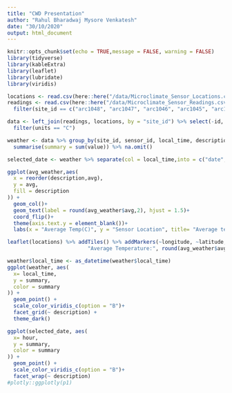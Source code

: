 ---
title: "CWD Presentation"
author: "Rahul Bharadwaj Mysore Venkatesh"
date: "30/10/2020"
output: html_document
---

```{r setup, include=FALSE}
knitr::opts_chunk$set(echo = TRUE,message = FALSE, warning = FALSE)
library(tidyverse)
library(kableExtra)
library(leaflet)
library(lubridate)
library(viridis)
```


```{r ReadData}
locations <- read.csv(here::here("/data/Microclimate_Sensor_Locations.csv"))
readings <- read.csv(here::here("/data/Microclimate_Sensor_Readings.csv")) %>%
  filter(site_id == c("arc1048", "arc1047", "arc1046", "arc1045", "arc1050"))
```


```{r Wrangle}
data <- left_join(readings, locations, by = "site_id") %>% select(-id, -location, -type, -last_data) %>%
  filter(units == "C")

weather <- data %>% group_by(site_id, sensor_id, local_time, description, latitude, longitude) %>%
  summarise(summary = sum(value)) %>% na.omit() 

selected_date <- weather %>% separate(col = local_time,into = c("date","time"), sep = " ") %>% separate(col = time, into = c("hour","mm:ss"),sep = ":") %>% filter(date %in% c("2019/12/20", "2020/06/05"))
```



```{r}
ggplot(avg_weather,aes(
  x = reorder(description,avg),
  y = avg,
  fill = description
)) +
  geom_col()+
  geom_text(label = round(avg_weather$avg,2), hjust = 1.5)+ 
  coord_flip()+
  theme(axis.text.y = element_blank())+
  labs(x = "Average Temp(C)", y = "Sensor Location", title= "Average temperatures across Melbourne",fill = "Sensor Location")

```

```{r}
leaflet(locations) %>% addTiles() %>% addMarkers(~longitude, ~latitude, popup = paste("Location:", locations$description, "<br>",
                          "Average Temperature:", round(avg_weather$avg,2)),radius = avg_weather$avg)
```


```{r fig.width=15}
weather$local_time <- as_datetime(weather$local_time) 
ggplot(weather, aes(
  x= local_time,
  y = summary,
  color = summary
)) +
  geom_point() +
  scale_color_viridis_c(option = "B")+
  facet_grid(~ description) +
  theme_dark()
```
```{r}
ggplot(selected_date, aes(
  x= hour,
  y = summary,
  color = summary
)) +
  geom_point() +
  scale_color_viridis_c(option = "B")+
  facet_wrap(~ description) 
#plotly::ggplotly(p1)
```

